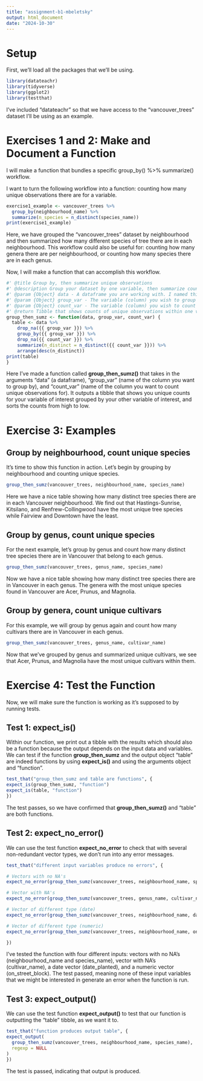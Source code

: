 ```yaml
---
title: "assignment-b1-mbeletsky"
output: html_document
date: "2024-10-30"
---
```


# Setup

First, we'll load all the packages that we'll be using. 

```r
library(datateachr)
library(tidyverse)
library(ggplot2)
library(testthat)
```

I've included "datateachr" so that we have access to the "vancouver_trees" dataset I'll be using as an example. 


# Exercises 1 and 2: Make and Document a Function

I will make a function that bundles a specific group_by() %>% summarize() workflow.

I want to turn the following workflow into a function: counting how many unique observations there are for a variable.

```r
exercise1_example <- vancouver_trees %>%
  group_by(neighbourhood_name) %>%
  summarize(n_species = n_distinct(species_name))
print(exercise1_example)
```
Here, we have grouped the "vancouver_trees" dataset by neighbourhood and then summarized how many different species of tree there are in each neighbourhood. This workflow could also be useful for: counting how many genera there are per neighbourhood, or counting how many species there are in each genus.

Now, I will make a function that can accomplish this workflow. 

```r
#' @title Group by, then summarize unique observations
#' @description Group your dataset by one variable, then summarize counts of unique observations for another variable. Rows will be sorted from highest counts to lowest. 
#' @param {Object} data - A dataframe you are working with. I named this argument "data" to keep things simple and to the point, and for existing functions, it's common for the argument "data" to be a dataframe. 
#' @param {Object} group_var - The variable (column) you wish to group your data by. I named this argument "group_var" because it's the variable (var) you are wanting to group by (group) and to distinguish it easily from the other variable we are using as an argument. 
#' @param {Object} count_var - The variable (column) you wish to count unique observations for. I named this argument "count_var" because it's the variable (var) you are wanting to count unique observations in (count) and to distinguish it easily from the other variable we are using as an argument. 
#' @return Tibble that shows counts of unique observations within one variable, for each group you specify. 
group_then_sumz <- function(data, group_var, count_var) {
  table <- data %>%
    drop_na({{ group_var }}) %>%
    group_by({{ group_var }}) %>%
    drop_na({{ count_var }}) %>%
    summarize(n_distinct = n_distinct({{ count_var }})) %>%
    arrange(desc(n_distinct))
print(table)
}
```

Here I've made a function called **group_then_sumz()** that takes in the arguments "data" (a dataframe), "group_var" (name of the column you want to group by), and "count_var" (name of the column you want to count unique observations for). It outputs a tibble that shows you unique counts for your variable of interest grouped by your other variable of interest, and sorts the counts from high to low. 

# Exercise 3: Examples

## Group by neighbourhood, count unique species

It's time to show this function in action. Let's begin by grouping by neighbourhood and counting unique species. 

```r
group_then_sumz(vancouver_trees, neighbourhood_name, species_name)
```
Here we have a nice table showing how many distinct tree species there are in each Vancouver neighbourhood. We find out that Hastings-Sunrise, Kitsilano, and Renfrew-Collingwood have the most unique tree species while Fairview and Downtown have the least. 

## Group by genus, count unique species

For the next example, let's group by genus and count how many distinct tree species there are in Vancouver that belong to each genus. 

```r
group_then_sumz(vancouver_trees, genus_name, species_name)
```
Now we have a nice table showing how many distinct tree species there are in Vancouver in each genus. The genera with the most unique species found in Vancouver are Acer, Prunus, and Magnolia.

## Group by genera, count unique cultivars

For this example, we will group by genus again and count how many cultivars there are in Vancouver in each genus.

```r
group_then_sumz(vancouver_trees, genus_name, cultivar_name)
```
Now that we've grouped by genus and summarized unique cultivars, we see that Acer, Prunus, and Magnolia have the most unique cultivars within them. 

# Exercise 4: Test the Function

Now, we will make sure the function is working as it's supposed to by running tests. 

## Test 1: expect_is()

Within our function, we print out a tibble with the results which should also be a function because the output depends on the input data and variables. We can test if the function **group_then_sumz** and the output object "table" are indeed functions by using **expect_is()** and using the arguments object and "function". 

```r
test_that("group_then_sumz and table are functions", {
expect_is(group_then_sumz, "function")
expect_is(table, "function")
})
```

The test passes, so we have confirmed that **group_then_sumz()** and "table" are both functions. 

## Test 2: expect_no_error()

We can use the test function **expect_no_error** to check that with several non-redundant vector types, we don't run into any error messages.  

```r

test_that("different input variables produce no errors", {

# Vectors with no NA's
expect_no_error(group_then_sumz(vancouver_trees, neighbourhood_name, species_name), message = NULL, class = NULL)

# Vector with NA's
expect_no_error(group_then_sumz(vancouver_trees, genus_name, cultivar_name), message = NULL, class = NULL)

# Vector of different type (date)
expect_no_error(group_then_sumz(vancouver_trees, neighbourhood_name, date_planted), message = NULL, class = NULL)

# Vector of different type (numeric)
expect_no_error(group_then_sumz(vancouver_trees, neighbourhood_name, on_street_block), message = NULL, class = NULL)

})
```

I've tested the function with four different inputs: vectors with no NA's (neighbourhood_name and species_name), vector with NA's (cultivar_name), a date vector (date_planted), and a numeric vector (on_street_block). The test passed, meaning none of these input variables that we might be interested in generate an error when the function is run. 

## Test 3: expect_output()

We can use the test function **expect_output()** to test that our function is outputting the "table" tibble, as we want it to. 

```r
test_that("function produces output table", {
expect_output(
  group_then_sumz(vancouver_trees, neighbourhood_name, species_name),
  regexp = NULL
)
})
```

The test is passed, indicating that output is produced.